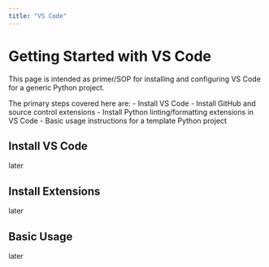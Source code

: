 ```yaml
---
title: "VS Code"
---
```

# Getting Started with VS Code
This page is intended as primer/SOP for installing and configuring VS Code for a generic Python project.

The primary steps covered here are:
-  Install VS Code
-  Install GitHub and source control extensions
-  Install Python linting/formatting extensions in VS Code
-  Basic usage instructions for a template Python project

## Install VS Code
later

## Install Extensions
later

## Basic Usage
later

